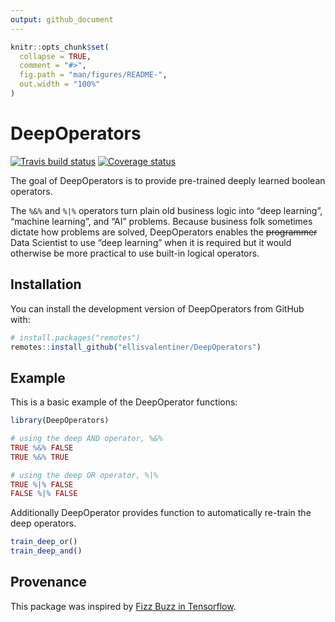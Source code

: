 ```yaml
---
output: github_document
---
```


<!-- README.md is generated from README.Rmd. Please edit that file -->

```r
knitr::opts_chunk$set(
  collapse = TRUE,
  comment = "#>",
  fig.path = "man/figures/README-",
  out.width = "100%"
)
```
# DeepOperators

[![Travis build status](https://travis-ci.org/ellisvalentiner/DeepOperators.svg?branch=master)](https://travis-ci.org/ellisvalentiner/DeepOperators)
[![Coverage status](https://codecov.io/gh/ellisvalentiner/DeepOperators/branch/master/graph/badge.svg)](https://codecov.io/github/ellisvalentiner/DeepOperators?branch=master)

The goal of DeepOperators is to provide pre-trained deeply learned boolean operators.

The `%&%` and `%|%` operators turn plain old business logic into "deep learning", "machine learning", and "AI" problems. Because business folk sometimes dictate how problems are solved, DeepOperators enables the ~~programmer~~ Data Scientist to use "deep learning" when it is required but it would otherwise be more practical to use built-in logical operators.

## Installation

You can install the development version of DeepOperators from GitHub with:

``` r
# install.packages("remotes")
remotes::install_github("ellisvalentiner/DeepOperators")
```

## Example

This is a basic example of the DeepOperator functions:

```r
library(DeepOperators)

# using the deep AND operator, %&%
TRUE %&% FALSE
TRUE %&% TRUE

# using the deep OR operator, %|%
TRUE %|% FALSE
FALSE %|% FALSE
```

Additionally DeepOperator provides function to automatically re-train the deep operators.

```r
train_deep_or()
train_deep_and()
```

## Provenance

This package was inspired by [Fizz Buzz in Tensorflow](http://joelgrus.com/2016/05/23/fizz-buzz-in-tensorflow/).

